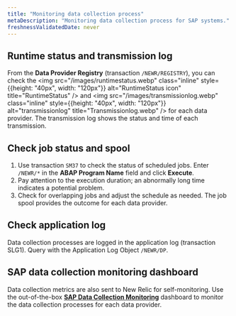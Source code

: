 ```yaml
---
title: "Monitoring data collection process"
metaDescription: "Monitoring data collection process for SAP systems."
freshnessValidatedDate: never
---
```


## Runtime status and transmission log

From the **Data Provider Registry** (transaction `/NEWR/REGISTRY`), you can check the <img src="/images/runtimestatus.webp" class="inline" style={{height: "40px", width: "120px"}} alt="RuntimeStatus icon" title="RuntimeStatus" /> and <img src="/images/transmissionlog.webp" class="inline" style={{height: "40px", width: "120px"}} alt="transmissionlog" title="Transmissionlog.webp" /> for each data provider. The transmission log shows the status and time of each transmission.

## Check job status and spool

1. Use transaction `SM37` to check the status of scheduled jobs. Enter `/NEWR/*` in the **ABAP Program Name** field and click **Execute**.
2. Pay attention to the execution duration; an abnormally long time indicates a potential problem.
3. Check for overlapping jobs and adjust the schedule as needed. The job spool provides the outcome for each data provider.

## Check application log

Data collection processes are logged in the application log (transaction SLG1). Query with the Application Log Object `/NEWR/DP`.

## SAP data collection monitoring dashboard

Data collection metrics are also sent to New Relic for self-monitoring. Use the out-of-the-box [**SAP Data Collection Monitoring**]() dashboard to monitor the data collection processes for each data provider.
